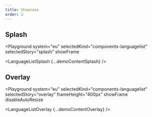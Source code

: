 ```yaml
---
title: Showcase
order: 2
---
```




## Splash

<Playground
  system="eu"
  selectedKind="components-languagelist"
  selectedStory="splash"
  showFrame
>
  <LanguageListSplash {...demoContentSplash} />
</Playground>

## Overlay

<Playground
  system="eu"
  selectedKind="components-languagelist"
  selectedStory="overlay"
  frameHeight="400px"
  showFrame
  disableAutoResize
>
  <LanguageListOverlay {...demoContentOverlay} />
</Playground>
